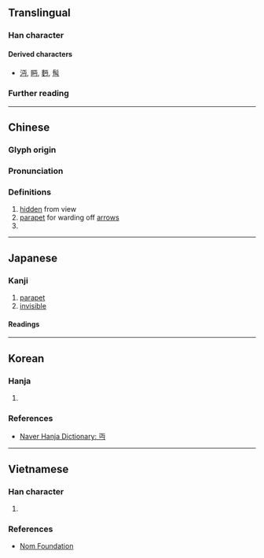 {{also|丐}}
{{character info}}
==Translingual==

===Han character===
{{Han char|rn=1|rad=一|as=03|sn=4|four=10727|canj=MLVS|ids=⿱丅⿻𠃊𠃌(GHTJV),⿱丅⿻𠃋𠃌(K)}}

====Derived characters====
* [[沔]], [[眄]], [[麪]], [[髩]]

===Further reading===
{{Han ref|kx=0077.020|dkj=00021|dj=0154.020|hdz=10011.050|uh=4E0F}}

----

==Chinese==
{{zh-forms}}

===Glyph origin===
{{Han etym}}

===Pronunciation===
{{zh-pron
|m=miǎn
|c=min5
|h=
|mn=bián
|w=
|mc=y
|oc=y
|ma=|ma2=
|cat=n,a,pn
}}

===Definitions===
{{head|zh|Han character}}

# [[hidden]] from view
# [[parapet]] for warding off [[arrow]]s
# {{surname|zh}}

----

==Japanese==

===Kanji===
{{ja-kanji|grade=uc|rs=一03}}

# [[parapet]]
# [[invisible]]

====Readings====
{{ja-readings
|goon=めん
|kanon=べん
|kun=み-えぬ
}}

----

==Korean==

===Hanja===
{{ko-hanja|가릴|면}}

# {{rfdef|ko|sort=一03}}

===References===
* [https://hanja.dict.naver.com/hanja?q=%E4%B8%8F Naver Hanja Dictionary: 丏]

----

==Vietnamese==

===Han character===
{{vi-readings|hanviet=miện|nom=miện|rs=一03}}

# {{rfdef|vi|sort=一03}}

===References===
* [http://nomfoundation.org/common/nom_details.php?codepoint=4e0f Nom Foundation]